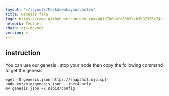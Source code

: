 ```yaml
---
layout: '~/layouts/MarkdownLayout.astro'
title: Genesis file
logo: https://camo.githubusercontent.com/4d1d700dbfc8383bcb3b97356e74df9f745a74f77ef0f8d1f0c46be4512f6c05/68747470733a2f2f7062732e7477696d672e636f6d2f70726f66696c655f696d616765732f313630333131313038343538333335383436342f68513453306341305f343030783430302e6a7067
network: Testnet
chain: ojo-devnet
version: v -
---
```

## instruction
You can use our genesis . stop your node then copy the following command to get the genesis
```
wget -O genesis.json https://snapshot.ojo.spt-node.xyz/ojo/genesis.json --inet4-only
mv genesis.json ~/.nibid/config

```
